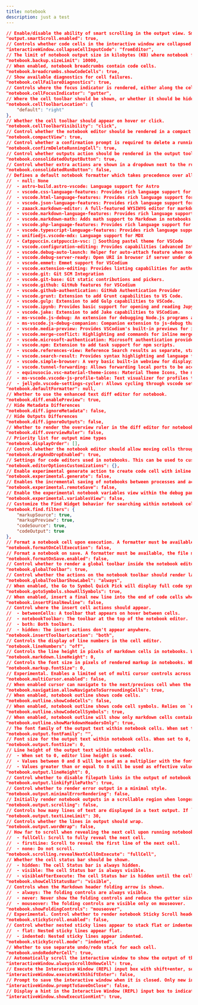 ```yaml
---
title: notebook
description: just a test
---
```


```json
// Enable/disable the ability of smart scrolling in the output view. Smart scrolling allows you to lock scrolling automatically when you click in the output view and unlocks when you click in the last line.
"output.smartScroll.enabled": true,
// Controls whether code cells in the interactive window are collapsed by default.
"interactiveWindow.collapseCellInputCode": "fromEditor",
// The limit of notebook output size in kilobytes (KB) where notebook files will no longer be backed up for hot reload. Use 0 for unlimited.
"notebook.backup.sizeLimit": 10000,
// When enabled, notebook breadcrumbs contain code cells.
"notebook.breadcrumbs.showCodeCells": true,
// Show available diagnostics for cell failures.
"notebook.cellFailureDiagnostics": true,
// Controls where the focus indicator is rendered, either along the cell borders or on the left gutter.
"notebook.cellFocusIndicator": "gutter",
// Where the cell toolbar should be shown, or whether it should be hidden.
"notebook.cellToolbarLocation": {
    "default": "right"
},
// Whether the cell toolbar should appear on hover or click.
"notebook.cellToolbarVisibility": "click",
// Control whether the notebook editor should be rendered in a compact form. For example, when turned on, it will decrease the left margin width.
"notebook.compactView": true,
// Control whether a confirmation prompt is required to delete a running cell.
"notebook.confirmDeleteRunningCell": true,
// Control whether outputs action should be rendered in the output toolbar.
"notebook.consolidatedOutputButton": true,
// Control whether extra actions are shown in a dropdown next to the run button.
"notebook.consolidatedRunButton": false,
// Defines a default notebook formatter which takes precedence over all other formatter settings. Must be the identifier of an extension contributing a formatter.
//  - null: None
//  - astro-build.astro-vscode: Language support for Astro
//  - vscode.css-language-features: Provides rich language support for CSS, LESS and SCSS files.
//  - vscode.html-language-features: Provides rich language support for HTML and Handlebar files
//  - vscode.json-language-features: Provides rich language support for JSON files.
//  - zaaack.markdown-editor: A full-featured WYSIWYG editor for markdown.
//  - vscode.markdown-language-features: Provides rich language support for Markdown.
//  - vscode.markdown-math: Adds math support to Markdown in notebooks.
//  - vscode.php-language-features: Provides rich language support for PHP files.
//  - vscode.typescript-language-features: Provides rich language support for JavaScript and TypeScript.
//  - unifiedjs.vscode-mdx: Language support for MDX
//  - Catppuccin.catppuccin-vsc: 🦌 Soothing pastel theme for VSCode
//  - vscode.configuration-editing: Provides capabilities (advanced IntelliSense, auto-fixing) in configuration files like settings, launch, and extension recommendation files.
//  - vscode.debug-auto-launch: Helper for auto-attach feature when node-debug extensions are not active.
//  - vscode.debug-server-ready: Open URI in browser if server under debugging is ready.
//  - vscode.emmet: Emmet support for VSCodium
//  - vscode.extension-editing: Provides linting capabilities for authoring extensions.
//  - vscode.git: Git SCM Integration
//  - vscode.git-base: Git static contributions and pickers.
//  - vscode.github: GitHub features for VSCodium
//  - vscode.github-authentication: GitHub Authentication Provider
//  - vscode.grunt: Extension to add Grunt capabilities to VS Code.
//  - vscode.gulp: Extension to add Gulp capabilities to VSCode.
//  - vscode.ipynb: Provides basic support for opening and reading Jupyter's .ipynb notebook files
//  - vscode.jake: Extension to add Jake capabilities to VSCodium.
//  - ms-vscode.js-debug: An extension for debugging Node.js programs and Chrome.
//  - ms-vscode.js-debug-companion: Companion extension to js-debug that provides capability for remote debugging
//  - vscode.media-preview: Provides VSCodium's built-in previews for images, audio, and video
//  - vscode.merge-conflict: Highlighting and commands for inline merge conflicts.
//  - vscode.microsoft-authentication: Microsoft authentication provider
//  - vscode.npm: Extension to add task support for npm scripts.
//  - vscode.references-view: Reference Search results as separate, stable view in the sidebar
//  - vscode.search-result: Provides syntax highlighting and language features for tabbed search results.
//  - vscode.simple-browser: A very basic built-in webview for displaying web content.
//  - vscode.tunnel-forwarding: Allows forwarding local ports to be accessible over the internet.
//  - equinusocio.vsc-material-theme-icons: Material Theme Icons, the most epic icons theme for Visual Studio Code and Material Theme.
//  - ms-vscode.vscode-js-profile-table: Text visualizer for profiles taken from the JavaScript debugger
//  - jellydn.vscode-settings-cycler: Allows cycling through vscode settings using keyboard shortcuts
"notebook.defaultFormatter": null,
// Whether to use the enhanced text diff editor for notebook.
"notebook.diff.enablePreview": true,
// Hide Metadata Differences
"notebook.diff.ignoreMetadata": false,
// Hide Outputs Differences
"notebook.diff.ignoreOutputs": false,
// Whether to render the overview ruler in the diff editor for notebook.
"notebook.diff.overviewRuler": false,
// Priority list for output mime types
"notebook.displayOrder": [],
// Control whether the notebook editor should allow moving cells through drag and drop.
"notebook.dragAndDropEnabled": true,
// Settings for code editors used in notebooks. This can be used to customize most editor.* settings.
"notebook.editorOptionsCustomizations": {},
// Enable experimental generate action to create code cell with inline chat enabled.
"notebook.experimental.generate": false,
// Enables the incremental saving of notebooks between processes and across Remote connections. When enabled, only the changes to the notebook are sent to the extension host, improving performance for large notebooks and slow network connections.
"notebook.experimental.remoteSave": false,
// Enable the experimental notebook variables view within the debug panel.
"notebook.experimental.variablesView": false,
// Customize the Find Widget behavior for searching within notebook cells. When both markup source and markup preview are enabled, the Find Widget will search either the source code or preview based on the current state of the cell.
"notebook.find.filters": {
    "markupSource": true,
    "markupPreview": true,
    "codeSource": true,
    "codeOutput": true
},
// Format a notebook cell upon execution. A formatter must be available.
"notebook.formatOnCellExecution": false,
// Format a notebook on save. A formatter must be available, the file must not be saved after delay, and the editor must not be shutting down.
"notebook.formatOnSave.enabled": false,
// Control whether to render a global toolbar inside the notebook editor.
"notebook.globalToolbar": true,
// Control whether the actions on the notebook toolbar should render label or not.
"notebook.globalToolbarShowLabel": "always",
// When enabled, the Go to Symbol Quick Pick will display full code symbols from the notebook, as well as Markdown headers.
"notebook.gotoSymbols.showAllSymbols": true,
// When enabled, insert a final new line into the end of code cells when saving a notebook.
"notebook.insertFinalNewline": false,
// Control where the insert cell actions should appear.
//  - betweenCells: A toolbar that appears on hover between cells.
//  - notebookToolbar: The toolbar at the top of the notebook editor.
//  - both: Both toolbars.
//  - hidden: The insert actions don't appear anywhere.
"notebook.insertToolbarLocation": "both",
// Controls the display of line numbers in the cell editor.
"notebook.lineNumbers": "off",
// Controls the line height in pixels of markdown cells in notebooks. When set to `0`, `normal` will be used
"notebook.markdown.lineHeight": 0,
// Controls the font size in pixels of rendered markup in notebooks. When set to `0`, 120% of `editor.fontSize` is used.
"notebook.markup.fontSize": 0,
// Experimental. Enables a limited set of multi cursor controls across multiple cells in the notebook editor. Currently supported are core editor actions (typing/cut/copy/paste/composition) and a limited subset of editor commands.
"notebook.multiCursor.enabled": false,
// When enabled cursor can navigate to the next/previous cell when the current cursor in the cell editor is at the first/last line.
"notebook.navigation.allowNavigateToSurroundingCells": true,
// When enabled, notebook outline shows code cells.
"notebook.outline.showCodeCells": false,
// When enabled, notebook outline shows code cell symbols. Relies on `notebook.outline.showCodeCells` being enabled.
"notebook.outline.showCodeCellSymbols": true,
// When enabled, notebook outline will show only markdown cells containing a header.
"notebook.outline.showMarkdownHeadersOnly": true,
// The font family of the output text within notebook cells. When set to empty, the `editor.fontFamily` is used.
"notebook.output.fontFamily": "",
// Font size for the output text within notebook cells. When set to 0, `editor.fontSize` is used.
"notebook.output.fontSize": 0,
// Line height of the output text within notebook cells.
//  - When set to 0, editor line height is used.
//  - Values between 0 and 8 will be used as a multiplier with the font size.
//  - Values greater than or equal to 8 will be used as effective values.
"notebook.output.lineHeight": 0,
// Control whether to disable filepath links in the output of notebook cells.
"notebook.output.linkifyFilePaths": true,
// Control whether to render error output in a minimal style.
"notebook.output.minimalErrorRendering": false,
// Initially render notebook outputs in a scrollable region when longer than the limit.
"notebook.output.scrolling": false,
// Controls how many lines of text are displayed in a text output. If `notebook.output.scrolling` is enabled, this setting is used to determine the scroll height of the output.
"notebook.output.textLineLimit": 30,
// Controls whether the lines in output should wrap.
"notebook.output.wordWrap": false,
// How far to scroll when revealing the next cell upon running notebook.cell.executeAndSelectBelow.
//  - fullCell: Scroll to fully reveal the next cell.
//  - firstLine: Scroll to reveal the first line of the next cell.
//  - none: Do not scroll.
"notebook.scrolling.revealNextCellOnExecute": "fullCell",
// Whether the cell status bar should be shown.
//  - hidden: The cell Status bar is always hidden.
//  - visible: The cell Status bar is always visible.
//  - visibleAfterExecute: The cell Status bar is hidden until the cell has executed. Then it becomes visible to show the execution status.
"notebook.showCellStatusBar": "visible",
// Controls when the Markdown header folding arrow is shown.
//  - always: The folding controls are always visible.
//  - never: Never show the folding controls and reduce the gutter size.
//  - mouseover: The folding controls are visible only on mouseover.
"notebook.showFoldingControls": "mouseover",
// Experimental. Control whether to render notebook Sticky Scroll headers in the notebook editor.
"notebook.stickyScroll.enabled": false,
// Control whether nested sticky lines appear to stack flat or indented.
//  - flat: Nested sticky lines appear flat.
//  - indented: Nested sticky lines appear indented.
"notebook.stickyScroll.mode": "indented",
// Whether to use separate undo/redo stack for each cell.
"notebook.undoRedoPerCell": true,
// Automatically scroll the interactive window to show the output of the last statement executed. If this value is false, the window will only scroll if the last cell was already the one scrolled to.
"interactiveWindow.alwaysScrollOnNewCell": true,
// Execute the Interactive Window (REPL) input box with shift+enter, so that enter can be used to create a newline.
"interactiveWindow.executeWithShiftEnter": false,
// Prompt to save the interactive window when it is closed. Only new interactive windows will be affected by this setting change.
"interactiveWindow.promptToSaveOnClose": false,
// Display a hint in the Interactive Window (REPL) input box to indicate how to execute code.
"interactiveWindow.showExecutionHint": true,
```
